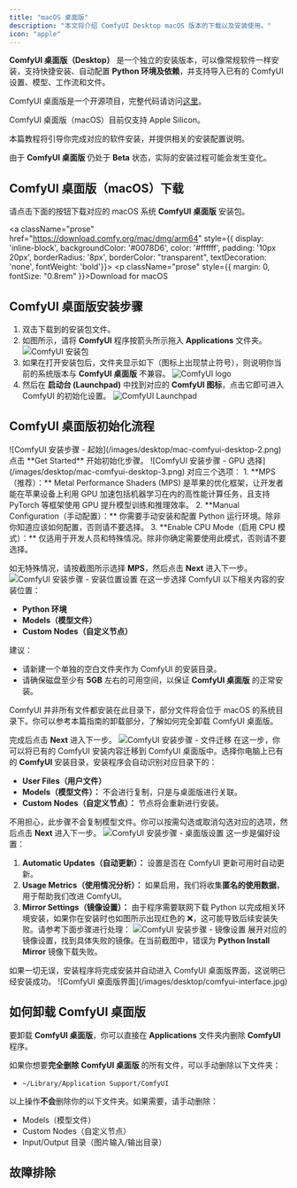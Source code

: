 ```yaml
---
title: "macOS 桌面版"
description: "本文将介绍 ComfyUI Desktop macOS 版本的下载以及安装使用。"
icon: "apple"
---
```



**ComfyUI 桌面版（Desktop）** 是一个独立的安装版本，可以像常规软件一样安装，支持快捷安装、自动配置 **Python 环境及依赖**，并支持导入已有的 ComfyUI 设置、模型、工作流和文件。

ComfyUI 桌面版是一个开源项目，完整代码请访问[这里](https://github.com/Comfy-Org/desktop)。

<Note>ComfyUI 桌面版（macOS）目前仅支持 Apple Silicon。</Note>

本篇教程将引导你完成对应的软件安装，并提供相关的安装配置说明。

<Warning>由于 **ComfyUI 桌面版** 仍处于 **Beta** 状态，实际的安装过程可能会发生变化。</Warning>

## ComfyUI 桌面版（macOS）下载

请点击下面的按钮下载对应的 macOS 系统 **ComfyUI 桌面版** 安装包。

<a className="prose" href="https://download.comfy.org/mac/dmg/arm64" style={{ display: 'inline-block', backgroundColor: '#0078D6', color: '#ffffff', padding: '10px 20px', borderRadius: '8px', borderColor: "transparent", textDecoration: 'none', fontWeight: 'bold'}}>
    <p className="prose" style={{ margin: 0, fontSize: "0.8rem" }}>Download for macOS</p>
</a>

## ComfyUI 桌面版安装步骤

1.  双击下载到的安装包文件。
2.  如图所示，请将 **ComfyUI** 程序按箭头所示拖入 **Applications** 文件夹。
    ![ComfyUI 安装包](/images/desktop/mac-comfyui-desktop-0.png)
3.  如果在打开安装包后，文件夹显示如下（图标上出现禁止符号），则说明你当前的系统版本与 **ComfyUI 桌面版** 不兼容。
    ![ComfyUI logo](/images/desktop/mac-comfyui-desktop-0-1.png)
4.  然后在 **启动台 (Launchpad)** 中找到对应的 **ComfyUI 图标**，点击它即可进入 ComfyUI 的初始化设置。
    ![ComfyUI Launchpad](/images/desktop/mac-comfyui-desktop-1.jpg)

## ComfyUI 桌面版初始化流程

<Steps>
<Step title="开始界面">
  <Tabs>
      <Tab title="正常启动">
      ![ComfyUI 安装步骤 - 起始](/images/desktop/mac-comfyui-desktop-2.png)
      点击 **Get Started** 开始初始化步骤。
      </Tab>
      <Tab title="维护页">
      <MaintenancePage/>
      </Tab>
      </Tabs>
</Step>
<Step title="Select GPU（GPU 选择）">
![ComfyUI 安装步骤 - GPU 选择](/images/desktop/mac-comfyui-desktop-3.png)
对应三个选项：
1. **MPS（推荐）：** Metal Performance Shaders (MPS) 是苹果的优化框架，让开发者能在苹果设备上利用 GPU 加速包括机器学习在内的高性能计算任务，且支持 PyTorch 等框架使用 GPU 提升模型训练和推理效率。
2. **Manual Configuration（手动配置）：** 你需要手动安装和配置 Python 运行环境。除非你知道应该如何配置，否则请不要选择。
3. **Enable CPU Mode（启用 CPU 模式）：** 仅适用于开发人员和特殊情况。除非你确定需要使用此模式，否则请不要选择。
  
如无特殊情况，请按截图所示选择 **MPS**，然后点击 **Next** 进入下一步。
</Step>
<Step title="Install Location（安装位置）">
![ComfyUI 安装步骤 - 安装位置设置](/images/desktop/mac-comfyui-desktop-4.png)
在这一步选择 ComfyUI 以下相关内容的安装位置：
- **Python 环境**
- **Models（模型文件）**
- **Custom Nodes（自定义节点）**

建议：
- 请新建一个单独的空白文件夹作为 ComfyUI 的安装目录。
- 请确保磁盘至少有 **5GB** 左右的可用空间，以保证 **ComfyUI 桌面版** 的正常安装。

<Note>ComfyUI 并非所有文件都安装在此目录下，部分文件将会位于 macOS 的系统目录下。你可以参考本篇指南的卸载部分，了解如何完全卸载 ComfyUI 桌面版。</Note>

完成后点击 **Next** 进入下一步。
</Step>
<Step title="Migrate from Existing Installation（从已有安装迁移 - 可选）">
![ComfyUI 安装步骤 - 文件迁移](/images/desktop/mac-comfyui-desktop-5.png)
在这一步，你可以将已有的 ComfyUI 安装内容迁移到 ComfyUI 桌面版中。选择你电脑上已有的 **ComfyUI** 安装目录，安装程序会自动识别对应目录下的：
- **User Files（用户文件）**
- **Models（模型文件）：** 不会进行复制，只是与桌面版进行关联。
- **Custom Nodes（自定义节点）：** 节点将会重新进行安装。

不用担心，此步骤不会复制模型文件。你可以按需勾选或取消勾选对应的选项，然后点击 **Next** 进入下一步。
</Step>
<Step title="Desktop Settings（桌面版设置）">
![ComfyUI 安装步骤 - 桌面版设置](/images/desktop/mac-comfyui-desktop-6.png)
这一步是偏好设置：
1. **Automatic Updates（自动更新）：** 设置是否在 ComfyUI 更新可用时自动更新。
2. **Usage Metrics（使用情况分析）：** 如果启用，我们将收集**匿名的使用数据**，用于帮助我们改进 ComfyUI。
3. **Mirror Settings（镜像设置）：** 由于程序需要联网下载 Python 以完成相关环境安装，如果你在安装时也如图所示出现红色的 ❌，这可能导致后续安装失败。请参考下面步骤进行处理：
   ![ComfyUI 安装步骤 - 镜像设置](/images/desktop/mac-comfyui-desktop-7.png)
   展开对应的镜像设置，找到具体失败的镜像。在当前截图中，错误为 **Python Install Mirror** 镜像下载失败。
   <MirrorLinks/>  
</Step>
<Step title="完成安装">
如果一切无误，安装程序将完成安装并自动进入 ComfyUI 桌面版界面，这说明已经安装成功。
![ComfyUI 桌面版界面](/images/desktop/comfyui-interface.jpg)
</Step>
</Steps>

<FirstGeneration/>
<UpdateComfyui/>

## 如何卸载 ComfyUI 桌面版

要卸载 **ComfyUI 桌面版**，你可以直接在 **Applications** 文件夹内删除 **ComfyUI** 程序。

如果你想要**完全删除** **ComfyUI 桌面版** 的所有文件，可以手动删除以下文件夹：
- `~/Library/Application Support/ComfyUI`

以上操作**不会**删除你的以下文件夹。如果需要，请手动删除：
- Models（模型文件）
- Custom Nodes（自定义节点）
- Input/Output 目录（图片输入/输出目录）


## 故障排除

<TroubleshootingGpt/>
<TroubleshootingFeedback
log_path="~/Library/Logs/ComfyUI"
config_path="~/Library/Application Support/ComfyUI"
/>
